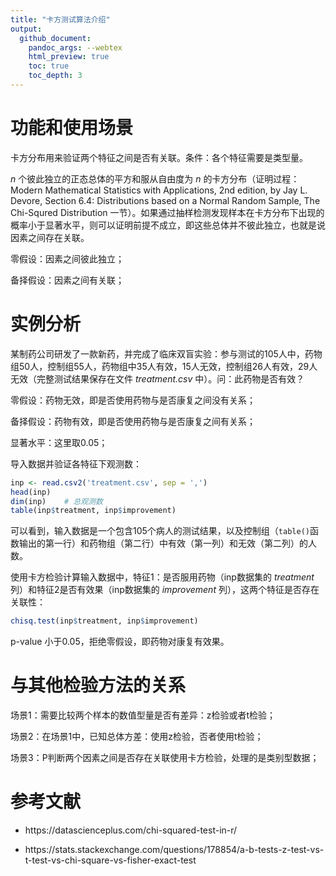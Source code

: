 ```yaml
---
title: "卡方测试算法介绍"
output:
  github_document:
    pandoc_args: --webtex
    html_preview: true
    toc: true
    toc_depth: 3
---
```


# 功能和使用场景

卡方分布用来验证两个特征之间是否有关联。条件：各个特征需要是类型量。

$n$ 个彼此独立的正态总体的平方和服从自由度为 $n$ 的卡方分布（证明过程：Modern Mathematical Statistics with Applications, 2nd edition, by Jay L. Devore, Section 6.4: Distributions based on a Normal Random Sample, The Chi-Squred Distribution 一节）。如果通过抽样检测发现样本在卡方分布下出现的概率小于显著水平，则可以证明前提不成立，即这些总体并不彼此独立，也就是说因素之间存在关联。

零假设：因素之间彼此独立；

备择假设：因素之间有关联；

# 实例分析

某制药公司研发了一款新药，并完成了临床双盲实验：参与测试的105人中，药物组50人，控制组55人，药物组中35人有效，15人无效，控制组26人有效，29人无效（完整测试结果保存在文件 *treatment.csv* 中）。问：此药物是否有效？

零假设：药物无效，即是否使用药物与是否康复之间没有关系；

备择假设：药物有效，即是否使用药物与是否康复之间有关系；

显著水平：这里取0.05；

导入数据并验证各特征下观测数：
```r
inp <- read.csv2('treatment.csv', sep = ',')
head(inp)
dim(inp)    # 总观测数
table(inp$treatment, inp$improvement)
```

可以看到，输入数据是一个包含105个病人的测试结果，以及控制组（`table()`函数输出的第一行）和药物组（第二行）中有效（第一列）和无效（第二列）的人数。

使用卡方检验计算输入数据中，特征1：是否服用药物（inp数据集的 *treatment* 列）和特征2是否有效果（inp数据集的 *improvement* 列），这两个特征是否存在关联性：
```r
chisq.test(inp$treatment, inp$improvement)
```

p-value 小于0.05，拒绝零假设，即药物对康复有效果。

# 与其他检验方法的关系

场景1：需要比较两个样本的数值型量是否有差异：z检验或者t检验；

场景2：在场景1中，已知总体方差：使用z检验，否者使用t检验；

场景3：P判断两个因素之间是否存在关联使用卡方检验，处理的是类别型数据；

# 参考文献

* https://datascienceplus.com/chi-squared-test-in-r/

* https://stats.stackexchange.com/questions/178854/a-b-tests-z-test-vs-t-test-vs-chi-square-vs-fisher-exact-test